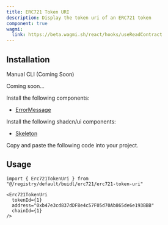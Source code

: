 ```yaml
---
title: ERC721 Token URI
description: Display the token uri of an ERC721 token
component: true
wagmi:
  link: https://beta.wagmi.sh/react/hooks/useReadContract
---
```


<ComponentPreview
  name="erc721-token-uri-demo"
  className="[&_.preview>[data-orientation=vertical]]:sm:max-w-[70%]"
/>

## Installation

<Tabs defaultValue="manual">

<TabsList>
  <TabsTrigger value="manual">Manual</TabsTrigger>
  <TabsTrigger disabled={true} value="cli">
    CLI (Coming Soon)
  </TabsTrigger>
</TabsList>

<TabsContent value="cli">

<Steps>

<Step>Coming soon...</Step>

</Steps>

</TabsContent>

<TabsContent value="manual">

<Steps>

<Step>Install the following components:</Step>

- [ErrorMessage](/docs/components/error-message)

<Step>Install the following shadcn/ui components:</Step>

- [Skeleton](https://ui.shadcn.com/docs/components/skeleton)

<Step>Copy and paste the following code into your project.</Step>

<ComponentSource name="erc721-token-uri" />

</Steps>

</TabsContent>

</Tabs>

## Usage

```tsx
import { Erc721TokenUri } from "@/registry/default/buidl/erc721/erc721-token-uri"
```

```tsx
<Erc721TokenUri
  tokenId={1}
  address="0xb47e3cd837dDF8e4c57F05d70Ab865de6e193BBB"
  chainId={1}
/>
```
